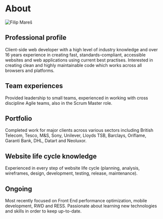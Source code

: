 # About

![Filip Mareš](../../images/filip-mares.jpg)

## Professional profile

Client-side web developer with a high level of industry knowledge and over 16 years experience in creating fast, standards-compliant, accessible websites and web applications using current best practises. Interested in creating clean and highly maintainable code which works across all browsers and platforms.

## Team experiences

Provided leadership to small teams, experienced in working with cross discipline Agile teams, also in the Scrum Master role.

## Portfolio

Completed work for major clients across various sectors including British Telecom, Tesco, M&S, Sony, Unilever, Lloyds TSB, Barclays, Oriflame, Garanti Bank, DHL, Datart and Neoluxor.

## Website life cycle knowledge

Experienced in every step of website life cycle (planning, analysis, wireframes, design, development, testing, release, maintenance).

## Ongoing

Most recently focused on Front End performance optimization, mobile development, RWD and RESS. Passionate about learning new technologies and skills in order to keep up-to-date.
